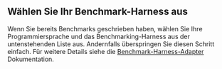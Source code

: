 
## Wählen Sie Ihr Benchmark-Harness aus

Wenn Sie bereits Benchmarks geschrieben haben,
wählen Sie Ihre Programmiersprache und das Benchmarking-Harness aus der untenstehenden Liste aus.
Andernfalls überspringen Sie diesen Schritt einfach.
Für weitere Details siehe die [Benchmark-Harness-Adapter][benchmark harness adapters] Dokumentation.

<SelectedAdapter />

<BenchmarkHarness />

[benchmark harness adapters]: /de/docs/explanation/adapters/
